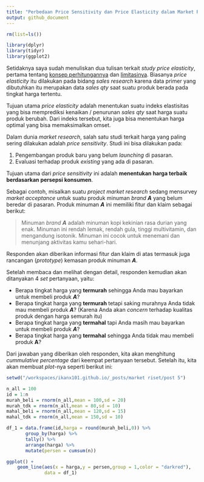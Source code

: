 ```yaml
---
title: "Perbedaan Price Sensitivity dan Price Elasticity dalam Market Research"
output: github_document
---
```


```r
rm(list=ls())

library(dplyr)
library(tidyr)
library(ggplot2)
```

Setidaknya saya sudah menuliskan dua tulisan terkait _study price elasticity_, pertama tentang [konsep perhitungannya](https://ikanx101.com/blog/blog-posting-regresi/) dan [limitasinya](https://ikanx101.com/blog/price_elas_lagi/). Biasanya _price elasticity_ itu dilakukan pada bidang _sales research_ karena data primer yang dibutuhkan itu merupakan data _sales qty_ saat suatu produk berada pada tingkat harga tertentu.

Tujuan utama _price elasticity_ adalah menentukan suatu indeks elastisitas yang bisa memprediksi kenaikan / penurunan _sales qty_ saat harga suatu produk berubah. Dari indeks tersebut, kita juga bisa menentukan harga optimal yang bisa memaksimalkan omset.

Dalam dunia _market research_, salah satu studi terkait harga yang paling sering dilakukan adalah _price sensitivity_. Studi ini bisa dilakukan pada:

1. Pengembangan produk baru yang belum _launching_ di pasaran.
1. Evaluasi terhadap produk _existing_ yang ada di pasaran.

Tujuan utama dari _price sensitivity_ ini adalah __menentukan harga terbaik berdasarkan persepsi konsumen__.

Sebagai contoh, misalkan suatu _project market research_ sedang mensurvey _market acceptance_ untuk suatu produk minuman _brand_ ___A___ yang belum beredar di pasaran. Produk minuman ___A___ ini memiliki fitur dan klaim sebagai berikut:

> Minuman _brand_ ___A___ adalah minuman kopi kekinian rasa durian yang enak. Minuman ini rendah lemak, rendah gula, tinggi multivitamin, dan mengandung isotonik. Minuman ini cocok untuk menemani dan menunjang aktivitas kamu sehari-hari.

Responden akan diberikan informasi fitur dan klaim di atas termasuk juga rancangan (_prototype_) kemasan produk minuman ___A___.

Setelah membaca dan melihat dengan detail, responden kemudian akan ditanyakan 4 _set_ pertanyaan, yaitu:

- Berapa tingkat harga yang __termurah__ sehingga Anda mau bayarkan untuk membeli produk ___A___?
- Berapa tingkat harga yang __termurah__ tetapi saking murahnya Anda tidak mau membeli produk ___A___? (Karena Anda akan _concern_ terhadap kualitas produk dengan harga semurah itu)
- Berapa tingkat harga yang __termahal__ tapi Anda masih mau bayarkan untuk membeli produk ___A___?
- Berapa tingkat harga yang __termahal__  sehingga Anda tidak mau membeli produk __A__?

Dari jawaban yang diberikan oleh responden, kita akan menghitung _cummulative percentage_ dari keempat pertanyaan tersebut. Setelah itu, kita akan membuat _plot_-nya seperti berikut ini:

```r
setwd("/workspaces/ikanx101.github.io/_posts/market riset/post 5")

n_all = 100
id = 1:n
murah_beli = rnorm(n_all,mean = 100,sd = 20)
murah_tdk = rnorm(n_all,mean = 80,sd = 10) 
mahal_beli = rnorm(n_all,mean = 120,sd = 15)
mahal_tdk = rnorm(n_all,mean = 150,sd = 10) 

df_1 = data.frame(id,harga = round(murah_beli,0)) %>% 
       group_by(harga) %>% 
       tally() %>%
       arrange(harga) %>%
       mutate(persen = cumsum(n))

ggplot() +
    geom_line(aes(x = harga,y = persen,group = 1,color = "darkred"),
              data = df_1) 
```